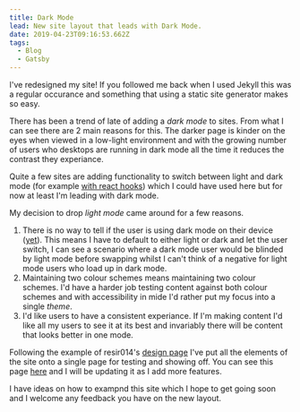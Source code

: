 ```yaml
---
title: Dark Mode
lead: New site layout that leads with Dark Mode.
date: 2019-04-23T09:16:53.662Z
tags:
  - Blog
  - Gatsby
---
```

I've redesigned my site! If you followed me back when I used Jekyll this was a regular occurance and something that using a static site generator makes so easy.

There has been a trend of late of adding a _dark mode_ to sites. From what I can see there are 2 main reasons for this. The darker page is kinder on the eyes when viewed in a low-light environment and with the growing number of users who desktops are running in dark mode all the time it reduces the contrast they experiance.

Quite a few sites are adding functionality to switch between light and dark mode (for example [with react hooks](https://smakosh.com/how-to-add-dark-mode-easily-with-a-custom-react-hook)) which I could have used here but for now at least I'm leading with dark mode.

My decision to drop _light mode_ came around for a few reasons.

1. There is no way to tell if the user is using dark mode on their device ([yet](https://caniuse.com/#feat=prefers-color-scheme)). This means I have to default to either light or dark and let the user switch, I can see a scenario where a dark mode user would be blinded by light mode before swapping whilst I can't think of a negative for light mode users who load up in dark mode.
2. Maintaining two colour schemes means maintaining two colour schemes. I'd have a harder job testing content against both colour schemes and with accessibility in mide I'd rather put my focus into a single _theme_.
3. I'd like users to have a consistent experiance. If I'm making content I'd like all my users to see it at its best and invariably there will be content that looks better in one mode.

Following the example of resir014's [design page](https://resir014.xyz/design/) I've put all the elements of the site onto a single page for testing and showing off. You can see this page [here](/elements) and I will be updating it as I add more features.

I have ideas on how to exampnd this site which I hope to get going soon and I welcome any feedback you have on the new layout.
